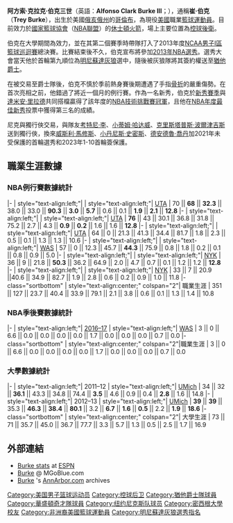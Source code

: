 {{noteTA|G1=NBA}}
{{Infobox basketball biography
| name         = 崔·伯克<br>Trey Burke
| image        = Brooklyn Nets vs NY Knicks 2018-10-03 td 123a - 1st Quarter.jpg
| caption      = [[紐約尼克|紐約尼克]]時期的伯克（2018年）
| position     = [[控球後衛|控球後衛]]
| height_ft    = 6
| height_in    = 1
| weight_lb    = 175
| league       = [[National_Basketball_Association|NBA]]
| team         = 休士頓火箭
| number       = 
| nationality  = {{USA}} 
| birth_date   = {{Birth date and age|1992|11|12}}
| birth_place  = {{flag|Ohio}}[[哥伦布_(俄亥俄州)|哥倫布]]
| high_school  = {{link-en|北國中學|Northland High School}}（[[俄亥俄州|俄亥俄州]][[哥伦布_(俄亥俄州)|哥倫布]]）
| college      = [[密西根大學|密西根大學]]（2011–2013）
| draft_year   = 2013
| draft_round  = 1
| draft_pick   = 9
| draft_team   = [[明尼蘇達灰狼|明尼蘇達灰狼]]
| career_start = 2013
| career_end   = 
| years1       = {{nbay|2013|start}}–{{nbay|2015|end}}
| team1        = [[猶他爵士|猶他爵士]]
| years2       = {{nbay|2016|full=y}}
| team2        = [[華盛頓巫師|華盛頓巫師]]
| years3       = 2017–2018
| team3        = [[威斯特徹斯特尼克|威斯特徹斯特尼克]]
| years4       = {{nbay|2017|end}}–2019
| team4        = [[紐約尼克|紐約尼克]]
| years5       = {{nbay|2018|end}}
| team5        = [[達拉斯獨行俠|達拉斯獨行俠]]
| years6       = {{nbay|2019|start}}–{{nbay|2020|start}}
| team6        = [[費城76人|費城76人]]
| years7       = {{nbay|2020|start}}– {{nbay|2021|end}}
| team7        = 達拉斯獨行俠
| years8       = {{nbay|2022|start}}–至今
| team8        = [[休士頓火箭|休士頓火箭]]
| highlights   =
* [[NBA最佳新秀陣容|NBA最佳新秀陣容第一隊]]（{{nbay|2013|end}}）
* [[NBA_G聯盟|NBA G聯盟年度第三隊]]（2018）
* {{link-en|NABC年度最佳球員|NABC Player of the Year}}（2013）
* [[NCAA一級男子籃球錦標賽|全美]]最佳陣容第一隊（{{link-en|2013年NCAA男子籃球全美最佳陣容|2013 NCAA Men's Basketball All-Americans|2013}}）
* [[鮑伯·庫西獎|鮑伯·庫西獎]]（2013）
* {{link-en|十大聯盟年度最佳男子籃球運動員|Big Ten Conference Men's Basketball Player of the Year|十大聯盟年度最佳籃球員}}（{{link-en|2012-13 十大聯盟男子籃球賽季|2012–13 Big Ten Conference men's basketball season|2013}}）
* [[十大聯盟|十大聯盟]]年度最佳新人（{{link-en|2011-12 十大聯盟男子籃球賽季|2012–13 Big Ten Conference men's basketball season|2012}}）
* {{link-en|俄亥俄州籃球先生|Ohio Mr. Basketball}}（2011）
| bbr          = burketr01
| profile      = trey_burke
}}

'''阿方索·克拉克·伯克三世'''（英語：'''Alfonso Clark Burke III'''；{{bd|1992年|11月12日||}}），通稱'''崔·伯克'''（'''Trey Burke'''），出生於美國[[俄亥俄州|俄亥俄州]]的[[哥伦布_(俄亥俄州)|哥倫布]]，為現役[[美國|美國]]職業[[籃球|籃球運動員]]。目前效力於[[國家籃球協會|國家籃球協會]]（[[國家籃球協會|NBA聯盟]]）的[[休士頓火箭|休士頓火箭]]，場上主要位置為[[控球後衛|控球後衛]]。

伯克在大學期間為{{link-en|密西根大學狼獾男子籃球隊|Michigan Wolverines men's basketball|密西根大學狼獾隊}}效力，並在其第二個賽季時帶隊打入了2013年度[[NCAA男子I區籃球巡迴賽|NCAA男子I區籃球巡迴賽]]總決賽。比賽結束後不久，伯克宣布將參加[[2013年NBA選秀|2013年NBA選秀]]。選秀大會當天他於首輪第九順位為[[明尼蘇達灰狼|明尼蘇達灰狼]]選中，隨後被灰狼隊將其簽約權送至[[猶他爵士|猶他爵士]]。

在被交易至爵士隊後，伯克不慎於季前熱身賽後期遭遇了手指[[骨折|骨折]]的嚴重傷勢。在首次亮相之前，他錯過了將近一個月的例行賽。作為一名新秀，伯克於[[2013-14_NBA賽季|新秀賽季]]與[[達米安·里拉德|達米安·里拉德]]共同搭檔贏得了該年度的[[NBA技術挑戰賽|NBA技術挑戰賽冠軍]]，且他在[[NBA年度最佳新秀|NBA年度最佳新秀]]投票中獲得第三名的成績。

尼克與獨行俠交易，與隊友[[考特尼·李|考特尼·李]]、[[小蒂姆·哈达威|小蒂姆·哈达威]]、[[克里斯塔普斯·波爾津吉斯|克里斯塔普斯·波爾津吉斯]]送到獨行俠，換來[[威斯利·馬修斯|威斯利·馬修斯]]、[[小丹尼斯·史密斯|小丹尼斯·史密斯]]、[[德安德魯·喬丹|德安德魯·喬丹]]加2021年未受保護的首輪選秀和2023年1-10首輪簽保護。

==職業生涯數據==
{{NBA player statistics legend}}

===NBA例行賽數據統計===
{{NBA player statistics start}}
|-
| style="text-align:left;"| {{nbay|2013}}
| style="text-align:left;"| [[猶他爵士|UTA]]
| 70 || '''68''' || '''32.3''' || 38.0 || 33.0 || '''90.3''' || '''3.0''' || '''5.7''' || 0.6 || 0.1 || '''1.9''' || '''2.1''' || '''12.8'''
|-
| style="text-align:left;"| {{nbay|2014}}
| style="text-align:left;"| [[猶他爵士|UTA]]
| '''76''' || 43 || 30.1 || 36.8 || 31.8 || 75.2 || 2.7 || 4.3 || '''0.9''' || '''0.2''' || 1.6 || 1.6 || '''12.8'''
|-
| style="text-align:left;"| {{nbay|2015}}
| style="text-align:left;"| [[猶他爵士|UTA]]
| 64 || 0 || 21.3 || 41.3 || 34.4 || 81.7 || 1.8 || 2.3 || 0.5 || 0.1 || 1.3 || 1.3 || 10.6
|-
| style="text-align:left;"| {{nbay|2016}}
| style="text-align:left;"| [[華盛頓巫師|WAS]]
| 57 || 0 || 12.3 || 45.7 || '''44.3''' || 75.9 || 0.8 || 1.8 || 0.2 || 0.1 || 0.8 || 0.9 || 5.0
|-
| style="text-align:left;"| {{nbay|2017}}
| style="text-align:left;"| [[紐約尼克|NYK]]
| 36 || 9 || 21.8 || '''50.3''' || 36.2 || 64.9 || 2.0 || 4.7 || 0.7 || 0.1 || 1.2 || 1.2 || '''12.8'''
|-
| style="text-align:left;"| {{nbay|2018}}
| style="text-align:left;"| [[2018-19_紐約尼克賽季|NYK]]
| 33 || 7 || 20.9 ||40.6 || 34.9 || 82.7  || 1.9 || 2.8 || 0.6 || 0.2 || 0.9 || 1.0 ||  11.8
|- class="sortbottom"
| style="text-align:center;" colspan="2"| 職業生涯
| 351 || 127 || 23.7 || 40.4 || 33.9 || 79.1 || 2.1 || 3.8 || 0.6 || 0.1 || 1.3 || 1.4 || 10.8
{{S-end}}

===NBA季後賽數據統計===
{{NBA player statistics start}}
|-
| style="text-align:left;"| [[2017年NBA季後賽|2016–17]]
| style="text-align:left;"| [[華盛頓巫師|WAS]]
| 3 || 0 || 6.6 || 0.0 || 0.0 || 0.0 || 0.0 || 1.7 || 0.0 || 0.0 || 0.0 || 0.7 || 0.0
|- class="sortbottom"
| style="text-align:center;" colspan="2"|職業生涯
| 3 || 0 || 6.6 || 0.0 || 0.0 || 0.0 || 0.0 || 1.7 || 0.0 || 0.0 || 0.0 || 0.7 || 0.0
{{S-end}}

===大學數據統計===
{{NBA player statistics start}}
|-
| style="text-align:left;"| 2011–12
| style="text-align:left;"| [[密西根大學|UMich]]
| 34 || 32 || '''36.1''' || 43.3 || 34.8 || 74.4 || '''3.5''' || 4.6 || 0.9 || 0.4 || '''2.8''' || 1.6 || 14.8
|-
| style="text-align:left;"| 2012–13
| style="text-align:left;"| [[密西根大學|UMich]]
| '''39''' || '''39''' || 35.3 || '''46.3''' || '''38.4''' || '''80.1''' || 3.2 || '''6.7''' || '''1.6''' || '''0.5''' || 2.2 || '''1.9''' || '''18.6'''
|- class="sortbottom"
| style="text-align:center;" colspan="2"| 大學生涯
| 73 || 71 || 35.7 || 45.0 || 36.7 || 77.7 || 3.3 || 5.7 || 1.3 || 0.5 || 2.5 || 1.7 || 16.9
{{S-end}}

== 外部連結 ==
{{Portal|National Basketball Association}}
{{basketballstats|nba=trey_burke|bbr=b/burketr01<!--|dleague=trey_burke-->}}
* [http://espn.go.com/nba/player/_/id/2579260/trey-burke Burke stats] {{Wayback|url=http://espn.go.com/nba/player/_/id/2579260/trey-burke |date=20160802173242 }} at [[ESPN|ESPN]]
* [https://www.webcitation.org/6KARjhw0A?url=http://www.mgoblue.com/sports/m-baskbl/mtt/burke_trey00.html Burke] @ MGoBlue.com
* [http://www.annarbor.com/cgi-bin/mt/mt-search.cgi?search=Trey%20Burke&__mode=tag&IncludeBlogs=1&limit=20&page=1 Burke] {{Wayback|url=http://www.annarbor.com/cgi-bin/mt/mt-search.cgi?search=Trey%20Burke&__mode=tag&IncludeBlogs=1&limit=20&page=1 |date=20130702162113 }}'s [[AnnArbor.com|AnnArbor.com]] archives

{{休斯顿火箭现时球员名单}}
{{十大联盟年度最佳男子篮球运动员}}
{{鮑伯·庫西獎}}
{{NABC年度最佳球员}}
{{奥斯卡·罗伯逊奖}}
{{奈史密斯学院年度最佳男子球员}}
{{美联社大学篮球年度最佳男子球员}}
{{约翰·R·伍登年度最佳男子球员}}
{{2013 NBA Draft}}
{{Skills Challenge Winners}}

{{Authority control}}
{{DEFAULTSORT:Burke, Trey}}
[[Category:美国男子篮球运动员|Category:美国男子篮球运动员]]
[[Category:控球后卫|Category:控球后卫]]
[[Category:猶他爵士隊球員|Category:猶他爵士隊球員]]
[[Category:華盛頓奇才隊球員|Category:華盛頓奇才隊球員]]
[[Category:纽约尼克斯队球员|Category:纽约尼克斯队球员]]
[[Category:密西根大學校友|Category:密西根大學校友]]
[[Category:非洲裔美國籃球運動員|Category:非洲裔美國籃球運動員]]
[[Category:明尼蘇達灰狼選秀指名|Category:明尼蘇達灰狼選秀指名]]
